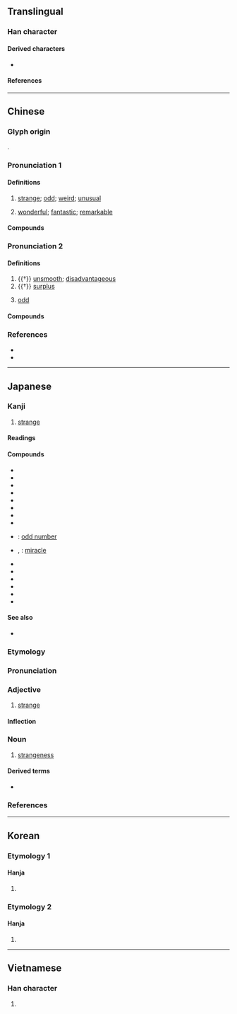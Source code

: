 {{also|竒}}
{{character info}}
==Translingual==
{{stroke order|strokes=8}}

===Han character===
{{Han char|rn=37|rad=大|as=05|sn=8|four=40621|canj=KMNR|ids=⿱大可}}

====Derived characters====
* {{l|mul|[[倚]], [[𠭑]], [[𠵇]], [[埼]], [[婍]], [[𭓊]], [[㞆]], [[崎]], [[徛]], [[㥓]], [[掎]], [[渏]], [[猗]], [[琦]], [[陭]], [[旑]], [[旖]], [[䐀]], [[椅]], [[㱦]], [[𪸴]], [[犄]], [[琦]], [[𨓾]], [[畸]], [[𥇚]], [[𥏜]], [[碕]], [[䄎]], [[𥟏]], [[𥺿]], [[綺]]([[绮]]), [[𦖊]], [[䗁]], [[裿]], [[觭]], [[䛴]], [[䝝]], [[𬥛]], [[𧼘]], [[踦]], [[躸]], [[輢]]([[𫐎]]), [[錡]]([[锜]]), [[𠔵]], [[㚡]], [[䩭]], [[䭲]], [[騎]]([[骑]]), [[𩩛]], [[𩳣]], [[𩸞]], [[齮]]([[𬺈]]), [[剞]], [[𨜅]], [[攲]], [[敧]], [[欹]], [[㿲]], [[䫑]], [[鵸]], [[𠖏]], [[寄]], [[㟢]], [[䓫]], [[𩃤]], [[㢊]], [[㾨]], [[𨵤]]([[𬮮]])}}

====References====
{{Han ref|kx=0250.310|dkj=05892|dj=0510.290|hdz=10533.040|uh=5947}}

----

==Chinese==
{{zh-forms|alt=竒,⿱七可}}

===Glyph origin===
{{Han etym}}
{{Han compound|大|可|ls=psc|t1=big; great|c1=s|c2=p}}.

===Pronunciation 1===
{{zh-pron
|m=qí
|m-s=qi2
|c=kei4
|c-t=kei3
|g=qi2
|h=pfs=khì;gd=ki2
|j=qi1
|mb=gǐ
|md=gì
|md_note=literary
|mn=kî
|mn_note=literary
|mn-t=ki5
|w=3jji
|x=ji2
|mc=1
|oc=2,2
|cat=a
}}

====Definitions====
{{zh-hanzi}}

# [[strange]]; [[odd]]; [[weird]]; [[unusual]]
#: {{zh-x|奇怪|strange}}
#: {{zh-x|奇特|peculiar}}
# [[wonderful]]; [[fantastic]]; [[remarkable]]
#: {{zh-x|奇跡|tr='''qí'''jì <small>(M)</small>; '''qí'''jī <small>(T)</small>|miracle}}
#: {{zh-x|奇妙|fantastic}}

====Compounds====
{{zh-der|奇昂|奇拔|奇兵|奇才|奇策|奇恥大辱|奇峰|奇功|奇怪|奇觀|奇瑰|奇詭|奇花異草|奇幻|奇貨可居|奇禍|奇計|奇跡|奇景|奇絕|奇崛|奇峻|奇麗|奇妙|奇謀|奇葩|奇癖|奇僻|奇巧|奇趣|奇缺|奇事|奇談|奇談怪論|奇特|奇偉|奇文共賞|奇聞|奇襲|奇效|奇形怪狀|奇秀|奇勛|奇異|奇遇|奇珍異宝|奇裝異服|奇瑞|奇異果|奇志|奇技|巧發奇中|奇風異俗|奇說|奇峰怪石|奇山異水|奇俊|奇珍異物|奇男子|奇文|奇蹟|愈出愈奇|居奇|奇才異能|奇葩異卉|屈奇|奇節瑰行|恢奇|奇案|好奇|出奇制勝|天緣奇遇|奇奇怪怪|奇緣|奇蒿|何足為奇|奇謀異策|奇珍|奇文瑰句|囤積居奇|不稀奇|六出奇計|奇擎|奇異墨水|傳奇故事|平淡無奇|平平無奇|千奇百怪|希奇|忠言奇謀|不足為奇|弔詭矜奇|奇龐福艾|出奇|奇病|奇珍異寶|傳奇|好奇心|奇境|奇懷|奇駭|奇招|九命奇冤|不以為奇|奇人異士|奇驗|奇門遁甲|奇貨|奇譎|奇觚|奇花異果|奇花異卉|奇舞|奇童|奇技淫巧|奇幻迷離|奇字|奇奧|奇大無比|奇冤極枉|奇人|夭矯離奇|天奇地怪|大奇|希奇古怪|屯積居奇|四大奇書|七步奇才|奇蹤異跡|奇門|嘖嘖稱奇|奇蹟劇|今古奇觀|奇想|奇經八脈|奇樹|拔奇|新奇|瑰奇|海外奇談|材智高奇|搜奇選妙|獵奇|拍案驚奇|異草奇花|爭妍鬥奇|拍案稱奇|無奇不有|爭奇鬥妍|突發奇想|異寶奇珍|稱奇道異|稀奇古怪|稀奇|異卉奇花|神奇荒怪|爭奇鬥豔|異士奇人|矯激奇詭|矜奇立異|懷奇|爭奇鬥異|珍奇|異木奇花|甄奇錄異|歸奇顧怪|炫異爭奇|稱奇道妙|清奇|曲折離奇|搜奇抉怪|權奇|碌碌無奇|曠世奇才|稱奇道絕|標奇立異|搜奇訪古|神奇|探異玩奇|探奇訪勝|探奇窮異|精奇里江|納奇錄異|米奇鼠|節行瑰奇|離奇|魁梧奇偉|驚奇駭異|驚奇|詐謀奇計|詭怪奇譎|說也奇怪|離奇曲折|蔚為奇觀|鄉野傳奇|蒙太奇|鬥巧爭奇|賞奇析疑|米奇老鼠|精奇古怪|蘊奇待價|七十瓦上霜，八十不稀奇|奇萊|撒奇萊雅族}}

===Pronunciation 2===
{{zh-pron
|m=jī
|c=gei1
|c-t=gei1
|md=kiă/kiĕ/ngiă
|md_note=kiă - vernacular; kiĕ/ngiă - literary
|mn=ml:ki/qz:kha/tw,xm,zz:khia
|mn_note=ki - literary; kha/khia - vernacular
|mn-t=gi1/kia1
|mn-t_note=gi1 - literary; kia1 - venacular
|w=1ji
|dial=n
|mc=2
|oc=1,1
|cat=a
}}

====Definitions====
{{zh-hanzi}}

# {{†}} [[unsmooth]]; [[disadvantageous]]
# {{†}} [[surplus]]
# {{lb|zh|mathematics}} [[odd]]
#: {{zh-x|奇數|tr='''jī'''shù|odd number}}

====Compounds====
{{zh-der|奇零|奇偶|奇偶性|奇數|奇日|奇蹄目|奇贏|奇羨|數奇命蹇|有奇|操奇計贏|數奇|私奇:sai-khia;Min Nan|奇靜脈}}

===References===
* {{R:twedu|A00859}}
* {{R:yue:Hanzi}}

----

==Japanese==

===Kanji===
{{ja-kanji|grade=c|rs=大05}}

# [[strange]]

====Readings====
{{ja-readings
|goon=き, ぎ
|kanon=き
|kun=く-し, めずら-し.い<めづら-し.い, あや-し.い
}}

====Compounds====
{{der-top|Compounds}}
* {{ja-r|奇%異|き%い}}
* {{ja-r|奇%怪|き%かい}}
* {{ja-r|奇%遇|き%ぐう}}
* {{ja-r|奇%骨|き%こつ}}
* {{ja-r|奇%才|き%さい}}
* {{ja-r|奇%襲|き%しゅう}}
* {{ja-r|奇%術|き%じゅつ}}
* {{ja-r|奇%人|き%じん}}
* {{ja-r|奇%数|き%すう}}: [[odd number]]
* {{ja-r|奇%跡|き%せき|rom=-}}, {{ja-r|奇%蹟|き%せき}}: [[miracle]]
* {{ja-r|奇%特|き%とく}}
* {{ja-r|奇%抜|き%ばつ}}
* {{ja-r|奇%癖|き%へき}}
* {{ja-r|奇%妙|き%みょう}}
* {{ja-r|奇%形|き%けい}}
* {{ja-r|奇%談|き%だん}}
{{der-bottom}}

====See also====
* {{ja-r|奇し|くすし}}

===Etymology===
{{ja-kanjitab|き|yomi=o}}

===Pronunciation===
{{ja-pron|き|acc=1|acc_ref=DJR}}

===Adjective===
{{ja-adj|き|infl=na|hhira=き}}

# [[strange]]

====Inflection====
{{ja-na|き}}

===Noun===
{{ja-noun|き|hhira=き}}

# [[strangeness]]

====Derived terms====
* {{ja-r|奇を衒う|き を てらう}}

===References===
<references />

----

==Korean==

===Etymology 1===

====Hanja====
{{ko-hanja|기이하다|기이할|기}}

# {{hanja form of|기|[[strange]], [[unusual]], [[uncanny]], [[occult]]}}

===Etymology 2===

====Hanja====
{{ko-hanja|의지하다|의지할|의}}

# {{rfdef|ko|sort=大05}}

----

==Vietnamese==

===Han character===
{{vi-readings|reading=kỳ, cả, cơ, kì|rs=大05}}

# {{rfdef|vi|sort=大05}}